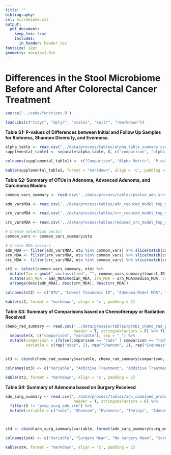 ---
title: ""
bibliography:
csl: microbiome.csl
output: 
  pdf_document:
    keep_tex: true
    includes:
      in_header: header.tex
fontsize: 12pt
geometry: margin=1.0in
---

# Differences in the Stool Microbiome Before and After Colorectal Cancer Treatment

\vspace{10mm}

\begin{center}
Marc A Sze, Nielson T Baxter, Mack T Ruffin IV, Mary AM Rogers, and Patrick D Schloss

\vspace{10mm}

Supplemental
\end{center}


\newpage

```{r knitr_settings, eval=TRUE, echo=FALSE, warning=FALSE, message=FALSE}

source('../code/functions.R')

loadLibs(c("tidyr", "dplyr", "scales", "knitr", "rmarkdown"))

```



**Table S1: P-values of Differences between Initial and Follow Up Samples for Richness, Shannon Diversity, and Evenness.**

```{r supplemental_table1, echo=FALSE, message=FALSE, warning=FALSE}

alpha_table <- read.csv("../data/process/tables/alpha_table_summary.csv", header = T, stringsAsFactors = F)
supplemental_table1 <- separate(alpha_table, X, c("comparison", "alpha_metric"), sep="_") 

colnames(supplemental_table1) <- c("Comparison", "Alpha Metric", "P-value", "BH Adjusted P-value")

kable(supplemental_table1, format = "markdown", align = 'c', padding = 2)
```


\newpage
\newcommand{\blandscape}{\begin{landscape}}
\newcommand{\elandscape}{\end{landscape}}

\blandscape

**Table S2: Summary of OTUs in Adenoma, Advanced Adenoma, and Carcinoma Models**

```{r supplemental_table2, echo=FALSE, message=FALSE, warning=FALSE}

common_vars_summary <- read.csv('../data/process/tables/pvalue_adn_srn_crc_common_imp_vars.csv', header = T, row.names = 1, stringsAsFactors = F)

adn_varsMDA <- read.csv('../data/process/tables/adn_reduced_model_top_vars_MDA_Summary.csv', header = T, stringsAsFactors = F)

srn_varsMDA <- read.csv('../data/process/tables/srn_reduced_model_top_vars_MDA_Summary.csv', header = T, stringsAsFactors = F)

crc_varsMDA <- read.csv('../data/process/tables/reduced_crc_model_top_vars_MDA_Summary.csv', header = T, stringsAsFactors = F)

# Create selection vector
common_vars <- common_vars_summary$otu

# Create MDA vectors
adn_MDA <- filter(adn_varsMDA, otu %in% common_vars) %>% slice(match(common_vars, otu)) %>% select(median_MDA)
srn_MDA <- filter(srn_varsMDA, otu %in% common_vars) %>% slice(match(common_vars, otu)) %>% select(median_MDA)
crc_MDA <- filter(crc_varsMDA, otu %in% common_vars) %>% slice(match(common_vars, otu)) %>% select(median_MDA)

st2 <- select(common_vars_summary, otu) %>% 
  mutate(Tax = gsub("_unclassified", "", common_vars_summary$lowest_ID)) %>% 
  mutate(adn_MDA = adn_MDA$median_MDA, srn_MDA = srn_MDA$median_MDA, crc_MDA = crc_MDA$median_MDA) %>% 
  arrange(desc(adn_MDA), desc(srn_MDA), desc(crc_MDA))

colnames(st2) <- c("OTU", "Lowest Taxonomic ID", "Adenoma Model MDA", "SRN Model MDA", "Carcinoma Model MDA")

kable(st2, format = "markdown", align = 'c', padding = 2)

```


\newpage


**Table S3: Summary of Comparisons based on Chemotherapy or Radiation Received**

```{r supplemental_table3, echo=FALSE, message=FALSE, warning=FALSE}

chemo_rad_summary <- read.csv('../data/process/tables/probs_chemo_rad_pvalue_summary.csv', 
                              header = T, stringsAsFactors = F) %>% filter(X != "chemo_v_rads_IF") %>% 
  separate(X, c("comparison", "variable"), sep = "_") %>% 
  mutate(comparison = ifelse(comparison == "rads" | comparison == "rad", invisible("Radiation"), invisible("Chemotherapy")), 
         variable = c(rep("sobs", 2), rep("Shannon", 2), rep("Evenness", 2), rep("Thetayc", 2), rep("Positive Probability", 4)))


st3 <- cbind(chemo_rad_summary$variable, chemo_rad_summary$comparison, format(chemo_rad_summary$chemo_rad_mean, digits = 1, nsmall = 1), format(chemo_rad_summary$removal_only_mean, digits = 1, nsmall = 1), format(chemo_rad_summary$cr_sd, digits = 1, nsmall = 1), format(chemo_rad_summary$ro_sd, digits = 1, nsmall = 1), format(chemo_rad_summary$pvalue, scientific = TRUE, digits = 2), format(chemo_rad_summary$bh, scientific = TRUE, digits = 2))

colnames(st3) <- c("Variable", "Additive Treatment", "Additive Treatment Mean", "Removal Mean", "Additive Treatment SD", "Removal SD", "P-value", "BH Corrected")

kable(st3, format = "markdown", align = 'c', padding = 2)


```


\elandscape

\newpage

**Table S4: Summary of Adenoma based on Surgery Received**

```{r supplemental_table4, echo=FALSE, message=FALSE, warning=FALSE}


adn_surg_summary <- read.csv('../data/process/tables/adn_combined_probs_surgery_pvalue_summary.csv', 
                              header = T, stringsAsFactors = F) %>% 
  filter(X != "prop_surg_adn_srn") %>% 
  mutate(variable = c("sobs", "Shannon", "Evenness", "Thetayc", "Adenoma Only\nPositive Probability", "SRN Only\nPositive Probablity"))



st4 <- cbind(adn_surg_summary$variable, format(adn_surg_summary$surg_mean, digits = 1, nsmall = 1), format(adn_surg_summary$no_surg_mean, digits = 1, nsmall = 1), format(adn_surg_summary$surg_sd, digits = 1, nsmall = 1), format(adn_surg_summary$no_surg_sd, digits = 1, nsmall = 1), format(adn_surg_summary$pvalue, scientific = TRUE, digits = 2), format(adn_surg_summary$bh, scientific = TRUE, digits = 2))

colnames(st4) <- c("Variable", "Surgery Mean", "No Surgery Mean", "Surgery SD", "No Surgery SD", "P-value", "BH Corrected")

kable(st4, format = "markdown", align = 'c', padding = 2)


```










